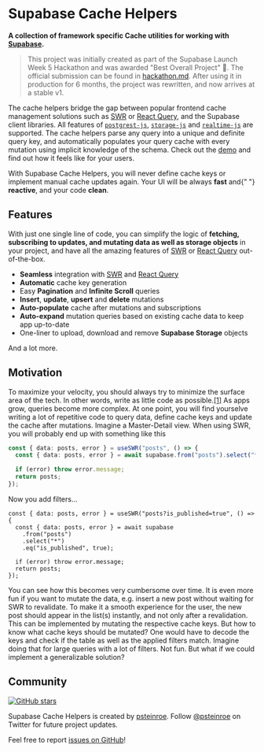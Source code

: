 
# Supabase Cache Helpers

**A collection of framework specific Cache utilities for working with <a href="https://supabase.com" alt="Supabase" target="\_parent">Supabase</a>.**

> This project was initially created as part of the Supabase Launch Week 5 Hackathon and was awarded "Best Overall Project" 🥇. The official submission can be found in [hackathon.md](https://github.com/psteinroe/supabase-cache-helpers/blob/main/hackathon.md). After using it in production for 6 months, the project was rewritten, and now arrives at a stable v1.

The cache helpers bridge the gap between popular frontend cache management solutions such as [SWR](https://swr.vercel.app) or [React Query](https://tanstack.com/query/latest), and the Supabase client libraries. All features of [`postgrest-js`](https://github.com/supabase/postgrest-js), [`storage-js`](https://github.com/supabase/storage-js) and [`realtime-js`](https://github.com/supabase/realtime-js) are supported. The cache helpers parse any query into a unique and definite query key, and automatically populates your query cache with every mutation using implicit knowledge of the schema. Check out the [demo](https://supabase-cache-helpers-swr-demo.vercel.app) and find out how it feels like for your users.

<Callout emoji="✅">
  With Supabase Cache Helpers, you will never define cache keys or implement
  manual cache updates again. Your UI will be always <strong>fast</strong> and{" "}
  <strong>reactive</strong>, and your code <strong>clean</strong>.
</Callout>

## Features

With just one single line of code, you can simplify the logic of **fetching, subscribing to updates, and mutating data as well as storage objects** in your project, and have all the amazing features of [SWR](https://swr.vercel.app) or [React Query](https://tanstack.com/query/latest) out-of-the-box.

- **Seamless** integration with [SWR](https://swr.vercel.app) and [React Query](https://tanstack.com/query/latest)
- **Automatic** cache key generation
- Easy **Pagination** and **Infinite Scroll** queries
- **Insert**, **update**, **upsert** and **delete** mutations
- **Auto-populate** cache after mutations and subscriptions
- **Auto-expand** mutation queries based on existing cache data to keep app up-to-date
- One-liner to upload, download and remove **Supabase Storage** objects

And a lot more.

## Motivation

To maximize your velocity, you should always try to minimize the surface area of the tech. In other words, write as little code as possible.[[1]](https://paul.copplest.one/blog/nimbus-tech-2019-04.html) As apps grow, queries become more complex. At one point, you will find yourselve writing a lot of repetitive code to query data, define cache keys and update the cache after mutations. Imagine a Master-Detail view. When using SWR, you will probably end up with something like this

```ts
const { data: posts, error } = useSWR("posts", () => {
  const { data: posts, error } = await supabase.from("posts").select("*");

  if (error) throw error.message;
  return posts;
});
```

Now you add filters...

```tsx
const { data: posts, error } = useSWR("posts?is_published=true", () => {
  const { data: posts, error } = await supabase
    .from("posts")
    .select("*")
    .eq("is_published", true);

  if (error) throw error.message;
  return posts;
});
```

You can see how this becomes very cumbersome over time. It is even more fun if you want to mutate the data, e.g. insert a new post without waiting for SWR to revalidate. To make it a smooth experience for the user, the new post should appear in the list(s) instantly, and not only after a revalidation. This can be implemented by mutating the respective cache keys. But how to know what cache keys should be mutated? One would have to decode the keys and check if the table as well as the applied filters match. Imagine doing that for large queries with a lot of filters. Not fun. But what if we could implement a generalizable solution?

## Community

[![GitHub stars](https://img.shields.io/github/stars/psteinroe/supabase-cache-helpers.svg?style=social&label=Star&maxAge=2592000)](https://GitHub.com/Naereen/StrapDown.js/stargazers/)

Supabase Cache Helpers is created by [psteinroe](https://github.com/psteinroe).
Follow [@psteinroe](https://twitter.com/psteinroe) on Twitter for future project updates.

Feel free to report [issues on GitHub](https://github.com/psteinroe/supabase-cache-helpers/issues)!
